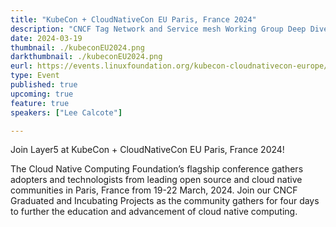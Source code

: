 ```yaml
---
title: "KubeCon + CloudNativeCon EU Paris, France 2024"
description: "CNCF Tag Network and Service mesh Working Group Deep Dive"
date: 2024-03-19
thumbnail: ./kubeconEU2024.png
darkthumbnail: ./kubeconEU2024.png
eurl: https://events.linuxfoundation.org/kubecon-cloudnativecon-europe/
type: Event
published: true
upcoming: true
feature: true
speakers: ["Lee Calcote"]

---
```


Join Layer5 at KubeCon + CloudNativeCon EU Paris, France 2024!


<p>
The Cloud Native Computing Foundation’s flagship conference gathers adopters and technologists from leading open source and cloud native communities in Paris, France from 19-22 March, 2024. Join our CNCF Graduated and Incubating Projects as the community gathers for four days to further the education and advancement of cloud native computing.
</p>